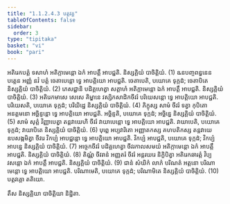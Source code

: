 ```yaml
---
title: "1.1.2.4.3 បត្តវគ្គ"
tableOfContents: false
sidebar:
  order: 3
type: "tipitaka"
basket: "vi"
book: "pari"
---
```



<DynamicBreadcrumb />

<Division number="164" book="pari">

<Paragraph number="374" book="pari">
អតិរេកបត្តំ ទសាហំ អតិក្កាមេន្តោ ឯកំ អាបត្តឹ អាបជ្ជតិ. និស្សគ្គិយំ បាចិត្តិយំ. (1)
</Paragraph>

<Paragraph number="375" book="pari">
ឩនបញ្ចពន្ធនេន បត្តេន អញ្ញំ នវំ បត្តំ ចេតាបេន្តោ ទ្វេ អាបត្តិយោ អាបជ្ជតិ. ចេតាបេតិ, បយោគេ ទុក្កដំ; ចេតាបិតេ និស្សគ្គិយំ បាចិត្តិយំ. (2)
</Paragraph>

<Paragraph number="376" book="pari">
ភេសជ្ជានិ បដិគ្គហេត្វា សត្តាហំ អតិក្កាមេន្តោ ឯកំ អាបត្តឹ អាបជ្ជតិ. និស្សគ្គិយំ បាចិត្តិយំ. (3)
</Paragraph>

<Paragraph number="377" book="pari">
អតិរេកមាសេ សេសេ គិម្ហានេ វស្សិកសាដិកចីវរំ បរិយេសន្តោ ទ្វេ អាបត្តិយោ អាបជ្ជតិ. បរិយេសតិ, បយោគេ ទុក្កដំ; បរិយិដ្ឋេ និស្សគ្គិយំ បាចិត្តិយំ. (4)
</Paragraph>

<Paragraph number="378" book="pari">
ភិក្ខុស្ស សាមំ ចីវរំ ទត្វា កុបិតោ អនត្តមនោ អច្ឆិន្ទន្តោ ទ្វេ អាបត្តិយោ អាបជ្ជតិ. អច្ឆិន្ទតិ, បយោគេ ទុក្កដំ; អច្ឆិន្នេ និស្សគ្គិយំ បាចិត្តិយំ. (5)
</Paragraph>

<Paragraph number="379" book="pari">
សាមំ សុត្តំ វិញ្ញាបេត្វា តន្តវាយេហិ ចីវរំ វាយាបេន្តោ ទ្វេ អាបត្តិយោ អាបជ្ជតិ. វាយាបេតិ, បយោគេ ទុក្កដំ; វាយាបិតេ និស្សគ្គិយំ បាចិត្តិយំ. (6)
</Paragraph>

<Paragraph number="380" book="pari">
បុព្ពេ អប្បវារិតោ អញ្ញាតកស្ស គហបតិកស្ស តន្តវាយេ ឧបសង្កមិត្វា ចីវរេ វិកប្បំ អាបជ្ជន្តោ ទ្វេ អាបត្តិយោ អាបជ្ជតិ. វិកប្បំ អាបជ្ជតិ, បយោគេ ទុក្កដំ; វិកប្បំ អាបន្នេ និស្សគ្គិយំ បាចិត្តិយំ. (7)
</Paragraph>

<Paragraph number="381" book="pari">
អច្ចេកចីវរំ បដិគ្គហេត្វា ចីវរកាលសមយំ អតិក្កាមេន្តោ ឯកំ អាបត្តឹ អាបជ្ជតិ. និស្សគ្គិយំ បាចិត្តិយំ. (8)
</Paragraph>

<Paragraph number="382" book="pari">
តិណ្ណំ ចីវរានំ អញ្ញតរំ ចីវរំ អន្តរឃរេ និក្ខិបិត្វា អតិរេកឆារត្តំ វិប្បវសន្តោ ឯកំ អាបត្តឹ អាបជ្ជតិ. និស្សគ្គិយំ បាចិត្តិយំ. (9)
</Paragraph>

<Paragraph number="383" book="pari">
ជានំ សំឃិកំ លាភំ បរិណតំ អត្តនោ បរិណាមេន្តោ ទ្វេ អាបត្តិយោ អាបជ្ជតិ. បរិណាមេតិ, បយោគេ ទុក្កដំ; បរិណាមិតេ និស្សគ្គិយំ បាចិត្តិយំ. (10)

</Paragraph>
</Division>

<Paragraph number="384" type="center" book="pari">
បត្តវគ្គោ តតិយោ.

  
តឹស និស្សគ្គិយា បាចិត្តិយា និដ្ឋិតា.
</Paragraph>